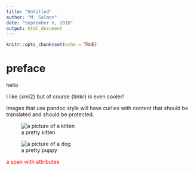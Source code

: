 ```yaml
---
title: "Untitled"
author: "M. Salmon"
date: "September 6, 2018"
output: html_document
---
```


```r
knitr::opts_chunk$set(echo = TRUE)
```

# preface {#pre-face .unnumbered}

hello

I like {xml2} but of course {tinkr} is even cooler!

Images that use pandoc style will have curlies with content that should be translated and should be protected.

![a pretty kitten](https://placekitten.com/200/300){#kitteh alt='a picture of a kitten'}

![a pretty puppy](https://placedog.net/200/300){#dog alt="a picture
of a dog"}

[a span with attributes]{.span-with-attributes
style='color: red;'}


